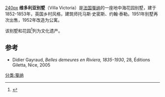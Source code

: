 [[image:Cannes_-_Villa_Victoria_-03.JPG|240px]]
'''维多利亚别墅'''（Villa Victoria）是[[法国|法国]][[戛纳|戛纳]]的一座地中海花园别墅，建于1852-1853年，英国乡村风格，建筑师托马斯·史密斯、约翰·泰勒。1951年别墅再次出售，1952年改造为公寓。

该别墅和花园<ref>{{Mérimée|IA06000679|Inventaire général : jardin d'agrément de la villa Victoria}}</ref>列为文化遗产。

== 参考 ==
{{References}}
* Didier Gayraud, ''Belles demeures en Riviera, 1835-1930'', {{p.}}28, Éditions Giletta, Nice, 2005 {{ISBN|2-915606-20-X}}
[[分类:戛纳|分类:戛纳]]